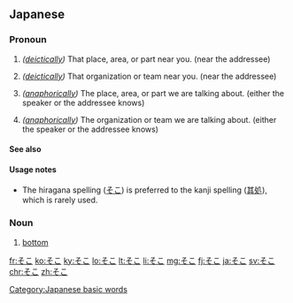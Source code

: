 {{also|そご}}
==Japanese==

===Pronoun===
{{ja-pos|pronoun}}
# {{ja-def|其処}} ''([[deictically]])'' That place, area, or part near you. (near the addressee)
# {{ja-def|其処}} ''([[deictically]])'' That organization or team near you. (near the addressee)
# {{ja-def|其処}} ''([[anaphorically]])'' The place, area, or part we are talking about. (either the speaker or the addressee knows)
# {{ja-def|其処}} ''([[anaphorically]])'' The organization or team we are talking about. (either the speaker or the addressee knows)

====See also====
{{Japanese demonstratives}}

====Usage notes====
* The hiragana spelling ([[そこ]]) is preferred to the kanji spelling ([[其処]]), which is rarely used.

===Noun===
{{ja-noun}}

# {{ja-def|底}} [[bottom]]

[[Category:Japanese basic words]]

[[fr:そこ]]
[[ko:そこ]]
[[ky:そこ]]
[[lo:そこ]]
[[lt:そこ]]
[[li:そこ]]
[[mg:そこ]]
[[fj:そこ]]
[[ja:そこ]]
[[sv:そこ]]
[[chr:そこ]]
[[zh:そこ]]